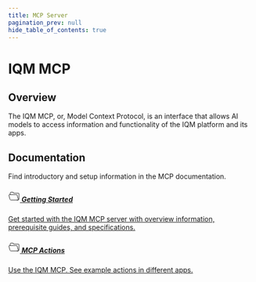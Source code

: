 ```yaml
---
title: MCP Server
pagination_prev: null
hide_table_of_contents: true
---
```



# IQM MCP

## Overview

The IQM MCP, or, Model Context Protocol, is an interface that allows AI models to access information and functionality of the IQM platform and its apps. 

## Documentation

Find introductory and setup information in the MCP documentation. 

<Columns>
<Column>
  <a class='card'  href="Getting%20Started">
  <Card className='indexCards'>
    <CardHeader>
      <h5><svg viewBox="0 0 24 24" fill="none" xmlns="http://www.w3.org/2000/svg" width="1.5rem" height="1.5rem"><g id="SVGRepo_bgCarrier" stroke-width="0"></g><g id="SVGRepo_tracerCarrier" stroke-linecap="round" stroke-linejoin="round"></g><g id="SVGRepo_iconCarrier"> <rect width="24" height="24" fill="none"></rect> <path d="M4 9V6.47214C4 6.16165 4.07229 5.85542 4.21115 5.57771L5 4H10L11 6H21C21.5523 6 22 6.44772 22 7V9V18C22 19.1046 21.1046 20 20 20H18" stroke="currentColor" stroke-linecap="round" stroke-linejoin="round"></path> <path d="M17.2362 9H2.30925C1.64988 9 1.17099 9.62698 1.34449 10.2631L3.59806 18.5262C3.83537 19.3964 4.62569 20 5.52759 20H19.6908C20.3501 20 20.829 19.373 20.6555 18.7369L18.201 9.73688C18.0823 9.30182 17.6872 9 17.2362 9Z" stroke="currentColor"></path> </g></svg> Getting Started</h5>
    </CardHeader>
    <CardBody>
      Get started with the IQM MCP server with overview information, prerequisite guides, and specifications. 
    </CardBody>
  </Card>
  </a>
</Column>
<Column>
    <a class='card' href="MCP%20Actions">
    <Card className='indexCards'>
    <CardHeader>
      <h5><svg viewBox="0 0 24 24" fill="none" xmlns="http://www.w3.org/2000/svg" width="1.5rem" height="1.5rem"><g id="SVGRepo_bgCarrier" stroke-width="0"></g><g id="SVGRepo_tracerCarrier" stroke-linecap="round" stroke-linejoin="round"></g><g id="SVGRepo_iconCarrier"> <rect width="24" height="24" fill="none"></rect> <path d="M4 9V6.47214C4 6.16165 4.07229 5.85542 4.21115 5.57771L5 4H10L11 6H21C21.5523 6 22 6.44772 22 7V9V18C22 19.1046 21.1046 20 20 20H18" stroke="currentColor" stroke-linecap="round" stroke-linejoin="round"></path> <path d="M17.2362 9H2.30925C1.64988 9 1.17099 9.62698 1.34449 10.2631L3.59806 18.5262C3.83537 19.3964 4.62569 20 5.52759 20H19.6908C20.3501 20 20.829 19.373 20.6555 18.7369L18.201 9.73688C18.0823 9.30182 17.6872 9 17.2362 9Z" stroke="currentColor"></path> </g></svg> MCP Actions</h5>
    </CardHeader>
    <CardBody>
      Use the IQM MCP. See example actions in different apps. 
    </CardBody>
  </Card>
  </a>
</Column>
</Columns>